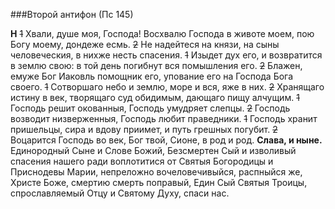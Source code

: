 ###Второй антифон (Пс 145)

**Н** ~~1~~ Хвали, душе моя, Господа!
Восхвалю Господа в животе моем,
пою Богу моему, дондеже есмь.
~~2~~
Не надейтеся на князи,
на сыны человеческия, в нихже несть спасения.
~~1~~
Изыдет дух его, и возвратится в землю свою:
в той день погибнут вся помышления его.
~~2~~
Блажен, емуже Бог Иаковль помощник его,
упование его на Господа Бога своего.
~~1~~
Сотворшаго небо и землю,
море и вся, яже в них.
~~2~~
Хранящаго истину в век,
творящаго суд обидимым,
дающаго пищу алчущим.
~~1~~
Господь решит окованныя,
Господь умудряет слепцы.
~~2~~
Господь возводит низверженныя,
Господь любит праведники.
~~1~~
Господь хранит пришельцы,
сира и вдову приимет,
и путь грешных погубит.
~~2~~
Воцарится Господь во век,
Бог твой, Сионе, в род и род.
**Слава, и ныне.**
Единородный Сыне и Слове Божий, Безсмертен Сый
и изволивый спасения нашего ради
воплотитися от Святыя Богородицы и Приснодевы Марии,
непреложно вочеловечивыйся,
распныйся же, Христе Боже, смертию смерть поправый,
Един Сый Святыя Троицы,
спрославляемый Отцу и Святому Духу, спаси нас.